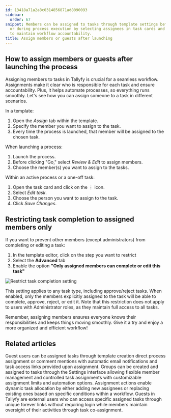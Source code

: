 ```yaml
---
id: 13418a71a2a8c0314856871ad8090093
sidebar:
  order: 67
snippet: Members can be assigned to tasks through template settings before launch
  or during process execution by selecting assignees in task cards and edit options
  to maintain workflow accountability.
title: Assign members or guests after launching
---
```


## How to assign members or guests after launching the process

Assigning members to tasks in Tallyfy is crucial for a seamless workflow. Assignments make it clear who is responsible for each task and ensure accountability. Plus, it helps automate processes, so everything runs smoothly. Let's see how you can assign someone to a task in different scenarios.

In a template:

1. Open the _Assign_ tab within the template.
2. Specify the member you want to assign to the task.
3. Every time the process is launched, that member will be assigned to the chosen task.

When launching a process:

1. Launch the process.
2. Before clicking "Go," select _Review & Edit_ to assign members.
3. Choose the member(s) you want to assign to the tasks.

Within an active process or a one-off task:

1. Open the task card and click on the ⋮ icon.
2. Select _Edit task_.
3. Choose the person you want to assign to the task.
4. Click _Save Changes_.

## Restricting task completion to assigned members only

If you want to prevent other members (except administrators) from completing or editing a task:

1. In the template editor, click on the step you want to restrict
2. Select the **Advanced** tab
3. Enable the option **"Only assigned members can complete or edit this task"**

![Restrict task completion setting](https://screenshots.tallyfy.com/tallyfy%2Fpro%2Fdesktop-light-only-assigned-can-complete.png)

This setting applies to any task type, including approve/reject tasks. When enabled, only the members explicitly assigned to the task will be able to complete, approve, reject, or edit it. Note that this restriction does not apply to users with Administrator roles, as they maintain full access to all tasks.

Remember, assigning members ensures everyone knows their responsibilities and keeps things moving smoothly. Give it a try and enjoy a more organized and efficient workflow!


## Related articles
<CardGrid>
<LinkTitleCard header="<b>Guests > Assign tasks to guests</b>" href="/products/pro/documenting/guests/how-can-i-assign-tasks-to-guest-users-in-tallyfy/" > Guest users can be assigned tasks through template creation direct process assignment or comment mentions with automatic email notifications and task access links provided upon assignment. </LinkTitleCard>
<LinkTitleCard header="<b>Groups > Create and assign groups</b>" href="/products/pro/documenting/groups/how-to-manage-groups-and-assign-tasks-in-tallyfy/" > Groups can be created and assigned to tasks through the Settings interface allowing flexible member management and controlled task assignments with customizable assignment limits and automation options. </LinkTitleCard>
<LinkTitleCard header="<b>Actions > Automate task assignments</b>" href="/products/pro/documenting/templates/automations/actions/asignment-actions/" > Assignment actions enable dynamic task allocation by either adding new assignees or replacing existing ones based on specific conditions within a workflow. </LinkTitleCard>
<LinkTitleCard header="<b>Documenting > Guests</b>" href="/products/pro/documenting/guests/" > Guests in Tallyfy are external users who can access specific assigned tasks through unique forever links without requiring login while members maintain oversight of their activities through task co-assignment. </LinkTitleCard>
</CardGrid>